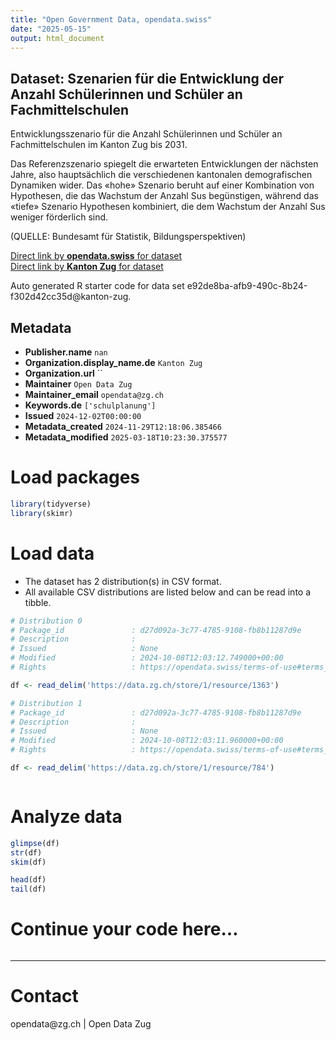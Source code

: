 ```yaml
---
title: "Open Government Data, opendata.swiss"
date: "2025-05-15"
output: html_document
---
```


## Dataset: Szenarien für die Entwicklung der Anzahl Schülerinnen und Schüler an Fachmittelschulen

Entwicklungsszenario für die Anzahl Schülerinnen und Schüler an Fachmittelschulen im Kanton Zug bis 2031.

Das Referenzszenario spiegelt die erwarteten Entwicklungen der nächsten Jahre, also hauptsächlich die verschiedenen kantonalen demografischen Dynamiken wider. Das «hohe» Szenario beruht auf einer Kombination von Hypothesen, die das Wachstum der Anzahl Sus begünstigen, während das «tiefe» Szenario Hypothesen kombiniert, die dem Wachstum der Anzahl Sus weniger förderlich sind.

(QUELLE: Bundesamt für Statistik, Bildungsperspektiven)

[Direct link by **opendata.swiss** for dataset](https://opendata.swiss/de/dataset/szenarien-fur-die-entwicklung-der-anzahl-schulerinnen-und-schuler-an-fachmittelschulen)<br>
[Direct link by **Kanton Zug** for dataset](https://www.zg.ch/behoerden/gesundheitsdirektion/statistikfachstelle/themen/bildung/8-bildungsszenarien)

Auto generated R starter code for data set e92de8ba-afb9-490c-8b24-f302d42cc35d@kanton-zug.

## Metadata

- **Publisher.name** `nan`
- **Organization.display_name.de** `Kanton Zug`
- **Organization.url** ``
- **Maintainer** `Open Data Zug`
- **Maintainer_email** `opendata@zg.ch`
- **Keywords.de** `['schulplanung']`
- **Issued** `2024-12-02T00:00:00`
- **Metadata_created** `2024-11-29T12:18:06.385466`
- **Metadata_modified** `2025-03-18T10:23:30.375577`


# Load packages

```r

library(tidyverse)
library(skimr)

```

# Load data

-   The dataset has 2 distribution(s) in CSV format.
-   All available CSV distributions are listed below and can be read into a tibble.

```r

# Distribution 0
# Package_id               : d27d092a-3c77-4785-9108-fb8b11287d9e
# Description              : 
# Issued                   : None
# Modified                 : 2024-10-08T12:03:12.749000+00:00
# Rights                   : https://opendata.swiss/terms-of-use#terms_by

df <- read_delim('https://data.zg.ch/store/1/resource/1363')

# Distribution 1
# Package_id               : d27d092a-3c77-4785-9108-fb8b11287d9e
# Description              : 
# Issued                   : None
# Modified                 : 2024-10-08T12:03:11.960000+00:00
# Rights                   : https://opendata.swiss/terms-of-use#terms_open

df <- read_delim('https://data.zg.ch/store/1/resource/784')



```

# Analyze data

```r

glimpse(df)
str(df)
skim(df)

head(df)
tail(df)

```

# Continue your code here...

```r

```

------------------------------------------------------------------------

# Contact

opendata@zg.ch | Open Data Zug
